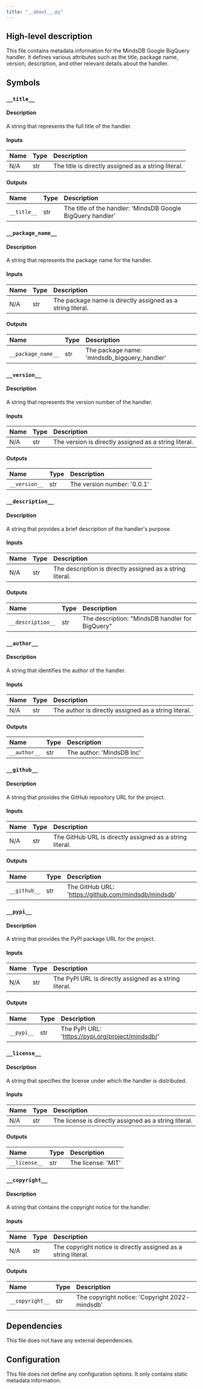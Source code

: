 ```yaml
---
title: "__about__.py"
---
```


## High-level description
This file contains metadata information for the MindsDB Google BigQuery handler. It defines various attributes such as the title, package name, version, description, and other relevant details about the handler.

## Symbols

### `__title__`
#### Description
A string that represents the full title of the handler.

#### Inputs
| Name | Type | Description |
|:-----|:-----|:------------|
| N/A | str | The title is directly assigned as a string literal. |

#### Outputs
| Name | Type | Description |
|:-----|:-----|:------------|
| `__title__` | str | The title of the handler: 'MindsDB Google BigQuery handler' |

### `__package_name__`
#### Description
A string that represents the package name for the handler.

#### Inputs
| Name | Type | Description |
|:-----|:-----|:------------|
| N/A | str | The package name is directly assigned as a string literal. |

#### Outputs
| Name | Type | Description |
|:-----|:-----|:------------|
| `__package_name__` | str | The package name: 'mindsdb_bigquery_handler' |

### `__version__`
#### Description
A string that represents the version number of the handler.

#### Inputs
| Name | Type | Description |
|:-----|:-----|:------------|
| N/A | str | The version is directly assigned as a string literal. |

#### Outputs
| Name | Type | Description |
|:-----|:-----|:------------|
| `__version__` | str | The version number: '0.0.1' |

### `__description__`
#### Description
A string that provides a brief description of the handler's purpose.

#### Inputs
| Name | Type | Description |
|:-----|:-----|:------------|
| N/A | str | The description is directly assigned as a string literal. |

#### Outputs
| Name | Type | Description |
|:-----|:-----|:------------|
| `__description__` | str | The description: "MindsDB handler for BigQuery" |

### `__author__`
#### Description
A string that identifies the author of the handler.

#### Inputs
| Name | Type | Description |
|:-----|:-----|:------------|
| N/A | str | The author is directly assigned as a string literal. |

#### Outputs
| Name | Type | Description |
|:-----|:-----|:------------|
| `__author__` | str | The author: 'MindsDB Inc' |

### `__github__`
#### Description
A string that provides the GitHub repository URL for the project.

#### Inputs
| Name | Type | Description |
|:-----|:-----|:------------|
| N/A | str | The GitHub URL is directly assigned as a string literal. |

#### Outputs
| Name | Type | Description |
|:-----|:-----|:------------|
| `__github__` | str | The GitHub URL: 'https://github.com/mindsdb/mindsdb' |

### `__pypi__`
#### Description
A string that provides the PyPI package URL for the project.

#### Inputs
| Name | Type | Description |
|:-----|:-----|:------------|
| N/A | str | The PyPI URL is directly assigned as a string literal. |

#### Outputs
| Name | Type | Description |
|:-----|:-----|:------------|
| `__pypi__` | str | The PyPI URL: 'https://pypi.org/project/mindsdb/' |

### `__license__`
#### Description
A string that specifies the license under which the handler is distributed.

#### Inputs
| Name | Type | Description |
|:-----|:-----|:------------|
| N/A | str | The license is directly assigned as a string literal. |

#### Outputs
| Name | Type | Description |
|:-----|:-----|:------------|
| `__license__` | str | The license: 'MIT' |

### `__copyright__`
#### Description
A string that contains the copyright notice for the handler.

#### Inputs
| Name | Type | Description |
|:-----|:-----|:------------|
| N/A | str | The copyright notice is directly assigned as a string literal. |

#### Outputs
| Name | Type | Description |
|:-----|:-----|:------------|
| `__copyright__` | str | The copyright notice: 'Copyright 2022- mindsdb' |

## Dependencies
This file does not have any external dependencies.

## Configuration
This file does not define any configuration options. It only contains static metadata information.